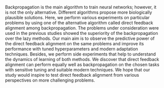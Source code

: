Backpropagation is the main algorithm to train neural networks; however, it is not the only alternative. Different algorithms propose more biologically plausible solutions. Here, we perform various experiments on particular problems by using one of the alternative algorithm called direct feedback alignment among backpropagation. The problems under consideration were used in the previous studies showed the superiority of the backpropagation over the lazy methods. Our main aim is to observe the predictive power of the direct feedback alignment on the same problems and improve its performance with tuned hyperparameters and modern adaptation techniques. Besides, we perform side experiments that help to understand the dynamics of learning of both methods. We discover that direct feedback alignment can perform equally well as backpropagation on the chosen tasks with sensitive tuning and suitable modern techniques. We hope that our study would inspire to test direct feedback alignment from various perspectives on more challenging problems.